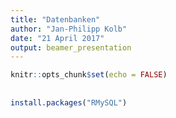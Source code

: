 ```yaml
---
title: "Datenbanken"
author: "Jan-Philipp Kolb"
date: "21 April 2017"
output: beamer_presentation
---
```


```r
knitr::opts_chunk$set(echo = FALSE)
```

## 

```r
install.packages("RMySQL")
```

